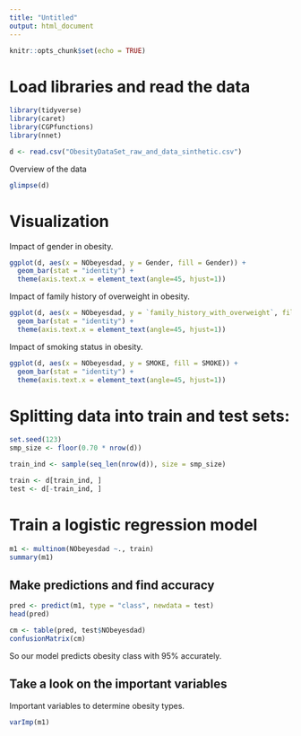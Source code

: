 ---
title: "Untitled"
output: html_document
---

```{r setup, include=FALSE}
knitr::opts_chunk$set(echo = TRUE)
```

# Load libraries and read the data

```{r}
library(tidyverse)
library(caret)
library(CGPfunctions)
library(nnet)

d <- read.csv("ObesityDataSet_raw_and_data_sinthetic.csv")
```

Overview of the data

```{r}
glimpse(d)
```

# Visualization

Impact of gender in obesity.

```{r}
ggplot(d, aes(x = NObeyesdad, y = Gender, fill = Gender)) +
  geom_bar(stat = "identity") +
  theme(axis.text.x = element_text(angle=45, hjust=1))
```


Impact of family history of overweight in obesity.


```{r}
ggplot(d, aes(x = NObeyesdad, y = `family_history_with_overweight`, fill = `family_history_with_overweight`)) +
  geom_bar(stat = "identity") +
  theme(axis.text.x = element_text(angle=45, hjust=1))
```

Impact of smoking status in obesity.


```{r}
ggplot(d, aes(x = NObeyesdad, y = SMOKE, fill = SMOKE)) +
  geom_bar(stat = "identity") +
  theme(axis.text.x = element_text(angle=45, hjust=1))
```


# Splitting data into train and test sets:

```{r}
set.seed(123)
smp_size <- floor(0.70 * nrow(d))

train_ind <- sample(seq_len(nrow(d)), size = smp_size)

train <- d[train_ind, ]
test <- d[-train_ind, ]
```


# Train a logistic regression model

```{r}
m1 <- multinom(NObeyesdad ~., train)
summary(m1)
```

## Make predictions and find accuracy

```{r}
pred <- predict(m1, type = "class", newdata = test)
head(pred)

cm <- table(pred, test$NObeyesdad)
confusionMatrix(cm)

```

So our model predicts obesity class with 95% accurately.


## Take a look on the important variables

Important variables to determine obesity types.

```{r}
varImp(m1)
```













